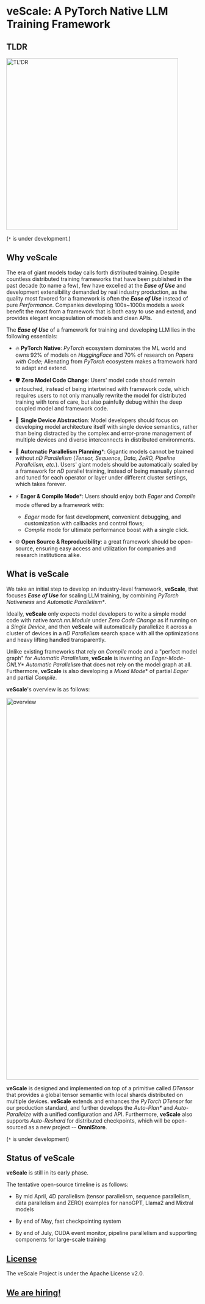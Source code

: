 # veScale: A PyTorch Native LLM Training Framework

## TLDR

<img src="../../public/guide/tldr.png" alt="TL'DR" width="450"/>

(`*` is under development.)

## Why veScale

The era of giant models today calls forth distributed training.
Despite countless distributed training frameworks that have been published in the past decade (to name a few), few have excelled at the _**Ease of Use**_ and development extensibility demanded by real industry production,
as the quality most favored for a framework is often the _**Ease of Use**_ instead of pure _Performance_. 
Companies developing 100s~1000s models a week benefit the most from a framework that is both easy to use and extend, and provides elegant encapsulation of models and clean APIs.

The _**Ease of Use**_ of a framework for training and developing LLM lies in the following essentials:

- 🔥 **PyTorch Native**: _PyTorch_ ecosystem dominates the ML world and owns 92% of models on _HuggingFace_ and 70% of research on _Papers with Code_; Alienating from _PyTorch_ ecosystem makes a framework hard to adapt and extend.

- 🛡 **Zero Model Code Change**: Users' model code should remain untouched, instead of being intertwined with framework code, which requires users to not only manually rewrite the model for distributed training with tons of care, but also painfully debug within the deep coupled model and framework code.

- 🚀 **Single Device Abstraction**: Model developers should focus on developing model architecture itself with single device semantics, rather than being distracted by the complex and error-prone management of multiple devices and diverse interconnects in distributed environments.

- 🎯 **Automatic Parallelism Planning***: Gigantic models cannot be trained without _nD Parallelism_ (_Tensor, Sequence, Data, ZeRO, Pipeline Parallelism, etc._). Users' giant models should be automatically scaled by a framework for _nD_ parallel training, instead of being manually planned and tuned for each operator or layer under different cluster settings, which takes forever. 

- ⚡ **Eager & Compile Mode***: Users should enjoy both _Eager_ and _Compile_ mode offered by a framework with:
  - _Eager_ mode for fast development, convenient debugging, and customization with callbacks and control flows;
  - _Compile_ mode for ultimate performance boost with a single click.

- 🌐 **Open Source & Reproducibility**: a great framework should be open-source, ensuring easy access and utilization for companies and research institutions alike.

## What is veScale

We take an initial step to develop an industry-level framework, **veScale**, that focuses _**Ease of Use**_ for scaling LLM training, by combining _PyTorch Nativeness_ and _Automatic Parallelism*_. 

Ideally, **veScale** only expects model developers to write a simple model code with native _torch.nn.Module_ under _Zero Code Change_ as if running on a _Single Device_, and then **veScale** will automatically parallelize it across a cluster of devices in a _nD Parallelism_ search space with all the optimizations and heavy lifting handled transparently.

Unlike existing frameworks that rely on _Compile_ mode and a "perfect model graph" for _Automatic Parallelism_,  **veScale** is inventing an _Eager-Mode-ONLY*_ _Automatic Parallelism_ that does not rely on the model graph at all. 
Furthermore, **veScale** is also developing a _Mixed Mode_* of partial _Eager_ and partial _Compile_.

**veScale**'s overview is as follows:

<img src="../../public/guide/overview.png" alt="overview" width="1000"/>

**veScale** is designed and implemented on top of a primitive called _DTensor_ that provides a global tensor semantic with local shards distributed on multiple devices.
**veScale** extends and enhances the _PyTorch DTensor_ for our production standard, and further develops the _Auto-Plan*_ and _Auto-Paralleize_ with a unified configuration and API. 
Furthermore, **veScale** also supports _Auto-Reshard_ for distributed checkpoints, which will be open-sourced as a new project -- **OmniStore**.

(`*` is under development)

## Status of veScale

**veScale** is still in its early phase.

The tentative open-source timeline is as follows:

- By mid April, 4D parallelism (tensor parallelism, sequence parallelism, data parallelism and ZERO) examples for nanoGPT, Llama2 and Mixtral models

- By end of May, fast checkpointing system

- By end of July, CUDA event monitor, pipeline parallelism and supporting components for large-scale training

## [License](https://github.com/volcengine/veScale/blob/main/LICENSE)

The veScale Project is under the Apache License v2.0.

## [We are hiring!](https://volcengine.github.io/veScaleWeb/misc/join-us.html)